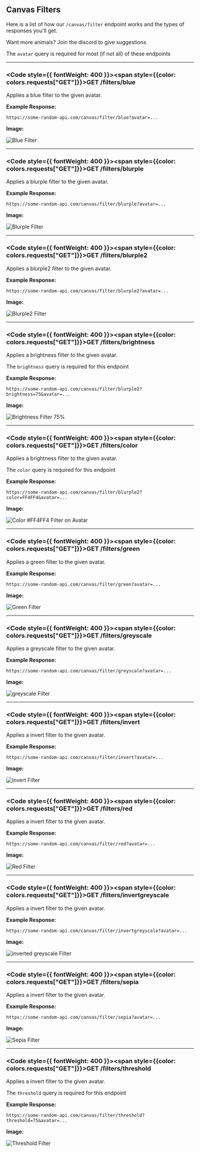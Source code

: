 
## Canvas Filters
Here is a list of how our `/canvas/filter` endpoint works and the types of responses you'll get.

<Callout type="info">Want more animals? Join the discord to give suggestions</Callout>

<Callout type="info">The `avatar` query is required for most (if not all) of these endpoints</Callout>

---

### <Code style={{ fontWeight: 400 }}><span style={{color: colors.requests["GET"]}}>GET</span> /filters/blue</Code>
Applies a blue filter to the given avatar.

**Example Response:**
```url filename="URL"
https://some-random-api.com/canvas/filter/blue?avatar=...
```
**Image:**

<Image src="/images/canvas/filters/blue-filter.png" alt="Blue Filter" width={256} height={256} quality="100" />

---

### <Code style={{ fontWeight: 400 }}><span style={{color: colors.requests["GET"]}}>GET</span> /filters/blurple</Code>
Applies a blurple filter to the given avatar.

**Example Response:**
```url filename="URL"
https://some-random-api.com/canvas/filter/blurple?avatar=...
```
**Image:**

<Image src="/images/canvas/filters/blurple-filter.png" alt="Blurple Filter" width={256} height={256} quality="100" />

---

### <Code style={{ fontWeight: 400 }}><span style={{color: colors.requests["GET"]}}>GET</span> /filters/blurple2</Code>
Applies a blurple2 filter to the given avatar.

**Example Response:**
```url filename="URL"
https://some-random-api.com/canvas/filter/blurple2?avatar=...
```
**Image:**

<Image src="/images/canvas/filters/blurple2-filter.png" alt="Blurple2 Filter" width={256} height={256} quality="100" />

---

### <Code style={{ fontWeight: 400 }}><span style={{color: colors.requests["GET"]}}>GET</span> /filters/brightness</Code>
Applies a brightness filter to the given avatar.

<Callout type="info">The `brightness` query is required for this endpoint</Callout>

**Example Response:**
```url filename="URL"
https://some-random-api.com/canvas/filter/blurple2?brightness=75&avatar=...
```
**Image:**

<Image src="/images/canvas/filters/brightness-75.png" alt="Brightness Filter 75%" width={256} height={256} quality="100" />

---

### <Code style={{ fontWeight: 400 }}><span style={{color: colors.requests["GET"]}}>GET</span> /filters/color</Code>
Applies a brightness filter to the given avatar.

<Callout type="info">The `color` query is required for this endpoint</Callout>

**Example Response:**
```url filename="URL"
https://some-random-api.com/canvas/filter/blurple2?color=FF4FF4&avatar=...
```
**Image:**

<Image src="/images/canvas/filters/color-filter.png" alt="Color #FF4FF4 Filter on Avatar" width={256} height={256} quality="100" />

---

### <Code style={{ fontWeight: 400 }}><span style={{color: colors.requests["GET"]}}>GET</span> /filters/green</Code>
Applies a green filter to the given avatar.

**Example Response:**
```url filename="URL"
https://some-random-api.com/canvas/filter/green?avatar=...
```
**Image:**

<Image src="/images/canvas/filters/green-filter.png" alt="Green Filter" width={256} height={256} quality="100" />

---

### <Code style={{ fontWeight: 400 }}><span style={{color: colors.requests["GET"]}}>GET</span> /filters/greyscale</Code>
Applies a greyscale filter to the given avatar.

**Example Response:**
```url filename="URL"
https://some-random-api.com/canvas/filter/greyscale?avatar=...
```
**Image:**

<Image src="/images/canvas/filters/greyscale-filter.png" alt="greyscale Filter" width={256} height={256} quality="100" />

---

### <Code style={{ fontWeight: 400 }}><span style={{color: colors.requests["GET"]}}>GET</span> /filters/invert</Code>
Applies a invert filter to the given avatar.

**Example Response:**
```url filename="URL"
https://some-random-api.com/canvas/filter/invert?avatar=...
```
**Image:**

<Image src="/images/canvas/filters/invert-filter.png" alt="invert Filter" width={256} height={256} quality="100" />

---

### <Code style={{ fontWeight: 400 }}><span style={{color: colors.requests["GET"]}}>GET</span> /filters/red</Code>
Applies a invert filter to the given avatar.

**Example Response:**
```url filename="URL"
https://some-random-api.com/canvas/filter/red?avatar=...
```
**Image:**

<Image src="/images/canvas/filters/red-filter.png" alt="Red Filter" width={256} height={256} quality="100" />

---

### <Code style={{ fontWeight: 400 }}><span style={{color: colors.requests["GET"]}}>GET</span> /filters/invertgreyscale</Code>
Applies a invert filter to the given avatar.

**Example Response:**
```url filename="URL"
https://some-random-api.com/canvas/filter/invertgreyscale?avatar=...
```
**Image:**

<Image src="/images/canvas/filters/inverted-greyscale.png" alt="inverted greyscale Filter" width={256} height={256} quality="100" />

---

### <Code style={{ fontWeight: 400 }}><span style={{color: colors.requests["GET"]}}>GET</span> /filters/sepia</Code>
Applies a invert filter to the given avatar.

**Example Response:**
```url filename="URL"
https://some-random-api.com/canvas/filter/sepia?avatar=...
```
**Image:**

<Image src="/images/canvas/filters/sepia-filter.png" alt="Sepia Filter" width={256} height={256} quality="100" />

---

### <Code style={{ fontWeight: 400 }}><span style={{color: colors.requests["GET"]}}>GET</span> /filters/threshold</Code>
Applies a invert filter to the given avatar.

<Callout type="info">The `threshold` query is required for this endpoint</Callout>

**Example Response:**
```url filename="URL"
https://some-random-api.com/canvas/filter/threshold?threshold=75&avatar=...
```
**Image:**

<Image src="/images/canvas/filters/threshold-filter.png" alt="Threshold Filter" width={256} height={256} quality="100" />